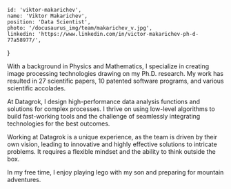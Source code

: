 
    id: 'viktor-makarichev',
    name: 'Viktor Makarichev',
    position: 'Data Scientist',
    photo: '/docusaurus_img/team/makarichev_v.jpg',
    linkedin: 'https://www.linkedin.com/in/victor-makarichev-ph-d-77a58977/',
}

<Card meta={meta}>

With a background in Physics and Mathematics, I specialize in creating image processing technologies drawing on my Ph.D. research. My work has resulted in 27 scientific papers, 10 patented software programs, and various scientific accolades.

At Datagrok, I design high-performance data analysis functions and solutions for complex processes. I thrive on using low-level algorithms to build fast-working tools and the challenge of seamlessly integrating technologies for the best outcomes.

Working at Datagrok is a unique experience, as the team is driven by their own vision, leading to innovative and highly effective solutions to intricate problems. It requires a flexible mindset and the ability to think outside the box.

In my free time, I enjoy playing lego with my son and preparing for mountain adventures.

</Card>